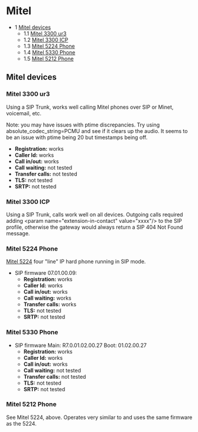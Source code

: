 
# Mitel 

 

* 1 [Mitel devices](#mitel-devices)  
   * 1.1 [Mitel 3300 ur3](#mitel-3300-ur3)  
   * 1.2 [Mitel 3300 ICP](#mitel-3300-icp)  
   * 1.3 [Mitel 5224 Phone](#mitel-5224-phone)  
   * 1.4 [Mitel 5330 Phone](#mitel-5224-phone)  
   * 1.5 [Mitel 5212 Phone](#mitel-5224-phone)

## Mitel devices

### Mitel 3300 ur3

Using a SIP Trunk, works well calling Mitel phones over SIP or Minet, voicemail, etc.

Note: you may have issues with ptime discrepancies. Try using absolute\_codec\_string=PCMU and see if it clears up the audio. It seems to be an issue with ptime being 20 but timestamps being off.

* **Registration:** works
* **Caller Id:** works
* **Call in/out:** works
* **Call waiting:** not tested
* **Transfer calls:** not tested
* **TLS:** not tested
* **SRTP:** not tested

### Mitel 3300 ICP

Using a SIP Trunk, calls work well on all devices. Outgoing calls required adding \<param name="extension-in-contact" value="xxxx"/> to the SIP profile, otherwise the gateway would always return a SIP 404 Not Found message.

### Mitel 5224 Phone

[Mitel 5224](http://www.mitel.com/DocController?documentId=17405) four "line" IP hard phone running in SIP mode.

* SIP firmware 07.01.00.09:  
   * **Registration:** works  
   * **Caller Id:** works  
   * **Call in/out:** works  
   * **Call waiting:** works  
   * **Transfer calls:** works  
   * **TLS:** not tested  
   * **SRTP:** not tested

### Mitel 5330 Phone

* SIP firmware Main: R7.0.01.02.00.27 Boot: 01.02.00.27  
   * **Registration:** works  
   * **Caller Id:** works  
   * **Call in/out:** works  
   * **Call waiting:** not tested  
   * **Transfer calls:** not tested  
   * **TLS:** not tested  
   * **SRTP:** not tested

### Mitel 5212 Phone

See Mitel 5224, above. Operates very similar to and uses the same firmware as the 5224.


